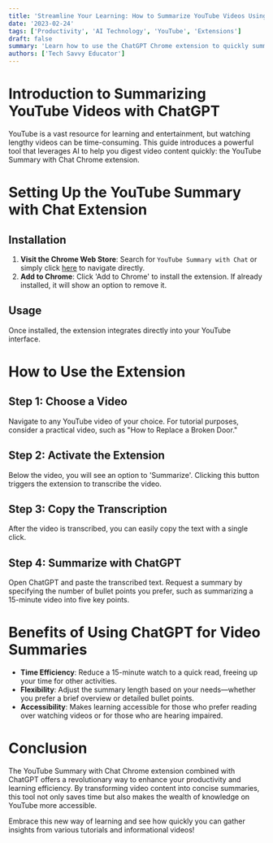 ```yaml
---
title: 'Streamline Your Learning: How to Summarize YouTube Videos Using ChatGPT'
date: '2023-02-24'
tags: ['Productivity', 'AI Technology', 'YouTube', 'Extensions']
draft: false
summary: 'Learn how to use the ChatGPT Chrome extension to quickly summarize YouTube videos, saving time and enhancing your learning efficiency.'
authors: ['Tech Savvy Educator']
---
```


# Introduction to Summarizing YouTube Videos with ChatGPT

YouTube is a vast resource for learning and entertainment, but watching lengthy videos can be time-consuming. This guide introduces a powerful tool that leverages AI to help you digest video content quickly: the YouTube Summary with Chat Chrome extension.

# Setting Up the YouTube Summary with Chat Extension

## Installation

1. **Visit the Chrome Web Store**: Search for `YouTube Summary with Chat` or simply click [here](https://chrome.google.com/webstore/detail/youtube-summary-with-chat/nmmicjeknamkfloonkhhcjmomieiodli) to navigate directly.
2. **Add to Chrome**: Click 'Add to Chrome' to install the extension. If already installed, it will show an option to remove it.

## Usage

Once installed, the extension integrates directly into your YouTube interface.

# How to Use the Extension

## Step 1: Choose a Video

Navigate to any YouTube video of your choice. For tutorial purposes, consider a practical video, such as "How to Replace a Broken Door."

## Step 2: Activate the Extension

Below the video, you will see an option to 'Summarize'. Clicking this button triggers the extension to transcribe the video.

## Step 3: Copy the Transcription

After the video is transcribed, you can easily copy the text with a single click.

## Step 4: Summarize with ChatGPT

Open ChatGPT and paste the transcribed text. Request a summary by specifying the number of bullet points you prefer, such as summarizing a 15-minute video into five key points.

# Benefits of Using ChatGPT for Video Summaries

- **Time Efficiency**: Reduce a 15-minute watch to a quick read, freeing up your time for other activities.
- **Flexibility**: Adjust the summary length based on your needs—whether you prefer a brief overview or detailed bullet points.
- **Accessibility**: Makes learning accessible for those who prefer reading over watching videos or for those who are hearing impaired.

# Conclusion

The YouTube Summary with Chat Chrome extension combined with ChatGPT offers a revolutionary way to enhance your productivity and learning efficiency. By transforming video content into concise summaries, this tool not only saves time but also makes the wealth of knowledge on YouTube more accessible.

Embrace this new way of learning and see how quickly you can gather insights from various tutorials and informational videos!
